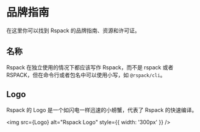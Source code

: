 
# 品牌指南

在这里你可以找到 Rspack 的品牌指南、资源和许可证。

## 名称

Rspack 在独立使用的情况下都应该写作 Rspack，而不是 rspack 或者 RSPACK，但在命令行或者包名中可以使用小写，如 `@rspack/cli`。

## Logo

Rspack 的 Logo 是一个如闪电一样迅速的小螃蟹，代表了 Rspack 的快速编译。

<img src={Logo} alt="Rspack Logo" style={{ width: '300px' }} />

